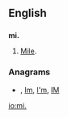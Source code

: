 {{also|Appendix:Variations of "mi"}}
==English==

==={{abbreviation}}===
'''mi.'''

# [[mile|Mile]].

===Anagrams===
* {{alphagram|[['im#English|'im]]}} , [[Im#English|Im]], [[I'm#English|I'm]], [[IM#English|IM]]

[[io:mi.]]